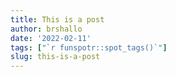 ```yaml
---
title: This is a post
author: brshallo
date: '2022-02-11'
tags: ["`r funspotr::spot_tags()`"]
slug: this-is-a-post
---
```

